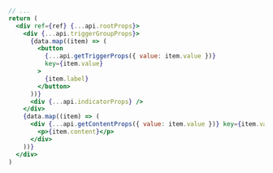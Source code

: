 ```jsx {13}
// ...
return (
  <div ref={ref} {...api.rootProps}>
    <div {...api.triggerGroupProps}>
      {data.map((item) => (
        <button
          {...api.getTriggerProps({ value: item.value })}
          key={item.value}
        >
          {item.label}
        </button>
      ))}
      <div {...api.indicatorProps} />
    </div>
    {data.map((item) => (
      <div {...api.getContentProps({ value: item.value })} key={item.value}>
        <p>{item.content}</p>
      </div>
    ))}
  </div>
)
```
